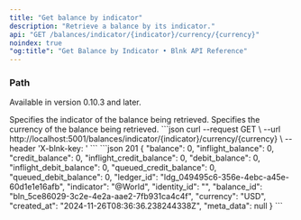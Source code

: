 ```yaml
---
title: "Get balance by indicator"
description: "Retrieve a balance by its indicator."
api: "GET /balances/indicator/{indicator}/currency/{currency}"
noindex: true
"og:title": "Get Balance by Indicator • Blnk API Reference"
---
```




<Key />


### Path

<Info>Available in version 0.10.3 and later.</Info>

<ParamField path="indicator" type="string">
  Specifies the indicator of the balance being retrieved.
</ParamField>
<ParamField path="currency" type="string">
  Specifies the currency of the balance being retrieved.
</ParamField>


<RequestExample>
```json
curl --request GET \
    --url http://localhost:5001/balances/indicator/{indicator}/currency/{currency} \
  --header 'X-blnk-key: <api-key>'
```
</RequestExample>

<ResponseExample>
```json 201
{
    "balance": 0,
    "inflight_balance": 0,
    "credit_balance": 0,
    "inflight_credit_balance": 0,
    "debit_balance": 0,
    "inflight_debit_balance": 0,
    "queued_credit_balance": 0,
    "queued_debit_balance": 0,
    "ledger_id": "ldg_049495c6-356e-4ebc-a45e-60d1e1e16afb",
    "indicator": "@World",
    "identity_id": "",
    "balance_id": "bln_5ce86029-3c2e-4e2a-aae2-7fb931ca4c4f",
    "currency": "USD",
    "created_at": "2024-11-26T08:36:36.238244338Z",
    "meta_data": null
}
```
</ResponseExample>

<NeedHelp />
